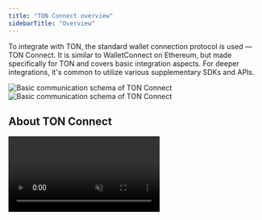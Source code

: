 ```yaml
---
title: "TON Connect overview"
sidebarTitle: "Overview"
---
```


To integrate with TON, the standard wallet connection protocol is used — TON Connect. It is similar to WalletConnect on Ethereum, but made specifically for TON and covers basic integration aspects. For deeper integrations, it's common to utilize various supplementary SDKs and APIs.

<img className="block dark:hidden" src="/resources/images/ton-connect/basic-schema.svg" alt="Basic communication schema of TON Connect" />

<img className="hidden dark:block" src="/resources/images/ton-connect/basic-schema-dark.svg" alt="Basic communication schema of TON Connect" />

## About TON Connect

<video autoPlay muted loop className="w-full rounded-xl" src="/resources/videos/TonConnect.mp4">
  Your browser does not support the \<video> tag.
</video>

TON Connect enables secure communication between wallets and decentralized applications, allowing users to authorize transactions while maintaining control of their private keys.

Currently, TON Connect supports over 30 wallets and connects to hundreds of major applications across the TON ecosystem. As the mandatory connection protocol for all Telegram Mini Apps, it serves as the gateway to TON's entire ecosystem of applications and services.

Think of it as the essential infrastructure that your institutional clients will need to access any TON-based services — from DeFi protocols to gaming applications to payment systems.

For technical architecture details: [TON Connect protocol specification on GitHub](https://github.com/ton-blockchain/ton-connect).

## Are you building a web3 app?

Explore the demo apps made with React.

<Columns cols={2}>
  <Card title="Demo TON dApp with React" icon="link" href="https://ton-connect.github.io/demo-dapp-with-react-ui/" arrow="true" />

  <Card title="Demo TON dApp GitHub repository" icon="github" arrow="true" href="https://github.com/ton-connect/demo-dapp-with-react-ui" />
</Columns>

Proceed with integration and usage recipes.

<Columns cols={2}>
  <Card icon="flask" title="How to integrate a dApp with TON" href="/guidebook/dapp" />

  <Card icon="wrench" title="Common usage examples" href="/guidebook/dapp#usage" />
</Columns>

Skim the related reference pages.

<Columns cols={2}>
  <Card title="App manifest" icon="book" href="/ecosystem/ton-connect/manifest#app-manifest" />

  <Card title="@tonconnect/sdk" arrow="true" href="https://ton-connect.github.io/sdk/modules/_tonconnect_sdk.html" />

  <Card title="@tonconnect/ui" arrow="true" href="https://ton-connect.github.io/sdk/modules/_tonconnect_ui.html" />

  <Card title="@tonconnect/ui-react" arrow="true" href="https://ton-connect.github.io/sdk/modules/_tonconnect_ui-react.html" />
</Columns>

## Are you building a web3 wallet?

Follow the step-by-step guide.

<Card icon="flask" title="How to make a wallet on TON" href="/guidebook/wallet" />

Or skim the related reference pages.

<Columns cols={2}>
  <Card title="Wallet manifest" icon="book" href="/ecosystem/ton-connect/manifest#wallet-manifest" />

  <Card title="WalletKit reference" icon="book" href="/ecosystem/ton-connect/walletkit" />

  <Card title="@tonconnect/protocol" arrow="true" href="https://ton-connect.github.io/sdk/modules/_tonconnect_protocol.html" />
</Columns>

For more, see the TON Connect articles from Google Docs.

<Columns cols={3}>
  <Card title="QA Guide" icon="book" href="/ecosystem/ton-connect/walletkit/qa-guide" />

  <Card title="Native or web wallets" icon="book" href="/ecosystem/ton-connect/walletkit/native-web" />

  <Card title="In-app or browser extension wallets" icon="book" href="/ecosystem/ton-connect/walletkit/browser-extension" />
</Columns>

## Complete integration recipes

Comprehensive guides that walk you through complete integration scenarios, covering everything from initial setup to production deployment. Each recipe includes code examples, best practices, and troubleshooting tips.

<Columns cols={1}>
  <Card icon="flask" title="How to integrate TON into a Centralized Exchange (CEX)" href="/guidebook/cex" />
</Columns>

## Curated guides and tutorials from the community

Tutorials and guides created by the TON community to help developers integrate TON into their applications. They provide practical, real-world examples and alternative approaches to common integration challenges.

<Columns cols={1}>
  <Card icon="scroll" title="Index of curated community tutorials" href="/guidebook/more" />
</Columns>

## Join the community

If you have questions about integrating TON into your project, need help troubleshooting issues, or want to discuss best practices with other developers, join our community channels.

<Columns cols={2}>
  <Card icon="telegram" title="Telegram folder with many developer chats" arrow="true" href="https://t.me/addlist/1r5Vcb8eljk5Yzcy" />

  <Card icon="person" title="List of skilled professionals and agencies" arrow="true" href="https://ton.org/en/talents" />
</Columns>

## See also

- [Technical specification of the TON Connect protocol (GitHub)](https://github.com/ton-blockchain/ton-connect)
- [Official list of wallets that support TON Connect (GitHub)](https://github.com/ton-blockchain/wallets-list)
- [HTTP bridge for TON Connect](https://github.com/ton-connect/bridge)
